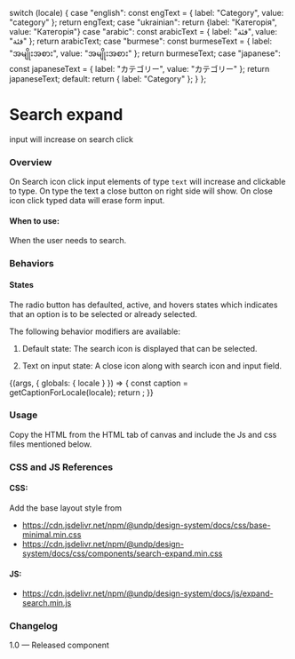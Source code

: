 
  switch (locale) {
    case "english":
      const engText = { label: "Category", value: "category" };
      return engText;
    case "ukrainian":
      return {label: "Категорія", value: "Категорія"}
    case "arabic":
      const arabicText = { label: "فئة", value: "فئة" };
      return arabicText;
    case "burmese":
      const burmeseText = { label: "အမျိုးအစား", value: "အမျိုးအစား" };
      return burmeseText;
    case "japanese":
      const japaneseText = { label: "カテゴリー", value: "カテゴリー" };
      return japaneseText;
    default:
      return { label: "Category" };
  }
};

<Meta title="Components/Forms/Search expand" />

# Search expand

input will increase on search click

### Overview

On Search icon click input elements of type <code>text</code> will increase and clickable to type. On type the text a close button on right side will show. On close icon click typed data will erase form input.

#### When to use:

When the user needs to search.

### Behaviors

#### States

The radio button has defaulted, active, and hovers states which indicates that an option is to be selected or already selected.

The following behavior modifiers are available:

1. Default state:
   The search icon is displayed that can be selected.

2. Text on input state:
   A close icon along with search icon and input field.

<Canvas>
  <Story name="Search expand">
    {(args, { globals: { locale } }) => {
      const caption = getCaptionForLocale(locale);
      return <SearchExpand></SearchExpand>;
    }}
  </Story>
</Canvas>

### Usage

Copy the HTML from the HTML tab of canvas and include the Js and css files mentioned below.

### CSS and JS References

#### CSS:

Add the base layout style from

- https://cdn.jsdelivr.net/npm/@undp/design-system/docs/css/base-minimal.min.css
- https://cdn.jsdelivr.net/npm/@undp/design-system/docs/css/components/search-expand.min.css

#### JS:

- https://cdn.jsdelivr.net/npm/@undp/design-system/docs/js/expand-search.min.js

### Changelog

1.0 — Released component
